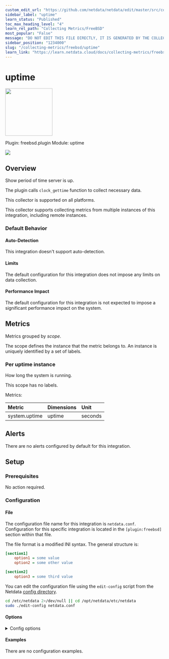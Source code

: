 ```yaml
---
custom_edit_url: "https://github.com/netdata/netdata/edit/master/src/collectors/freebsd.plugin/metadata.yaml"
sidebar_label: "uptime"
learn_status: "Published"
toc_max_heading_level: "4"
learn_rel_path: "Collecting Metrics/FreeBSD"
most_popular: "False"
message: "DO NOT EDIT THIS FILE DIRECTLY, IT IS GENERATED BY THE COLLECTOR'S metadata.yaml FILE"
sidebar_position: "1234000"
slug: "/collecting-metrics/freebsd/uptime"
learn_link: "https://learn.netdata.cloud/docs/collecting-metrics/freebsd/uptime"
---
```



# uptime


<img src="https://netdata.cloud/img/freebsd.svg" width="150"/>


Plugin: freebsd.plugin
Module: uptime

<img src="https://img.shields.io/badge/maintained%20by-Netdata-%2300ab44" />

## Overview

Show period of time server is up.

The plugin calls `clock_gettime` function to collect necessary data.

This collector is supported on all platforms.

This collector supports collecting metrics from multiple instances of this integration, including remote instances.


### Default Behavior

#### Auto-Detection

This integration doesn't support auto-detection.

#### Limits

The default configuration for this integration does not impose any limits on data collection.

#### Performance Impact

The default configuration for this integration is not expected to impose a significant performance impact on the system.


## Metrics

Metrics grouped by *scope*.

The scope defines the instance that the metric belongs to. An instance is uniquely identified by a set of labels.



### Per uptime instance

How long the system is running.

This scope has no labels.

Metrics:

| Metric | Dimensions | Unit |
|:------|:----------|:----|
| system.uptime | uptime | seconds |



## Alerts

There are no alerts configured by default for this integration.


## Setup

### Prerequisites

No action required.

### Configuration

#### File

The configuration file name for this integration is `netdata.conf`.
Configuration for this specific integration is located in the `[plugin:freebsd]` section within that file.

The file format is a modified INI syntax. The general structure is:

```ini
[section1]
    option1 = some value
    option2 = some other value

[section2]
    option3 = some third value
```
You can edit the configuration file using the `edit-config` script from the
Netdata [config directory](/docs/netdata-agent/configuration#the-netdata-config-directory).

```bash
cd /etc/netdata 2>/dev/null || cd /opt/netdata/etc/netdata
sudo ./edit-config netdata.conf
```
#### Options



<details><summary>Config options</summary>

| Name | Description | Default | Required |
|:----|:-----------|:-------|:--------:|
| vm.loadavg | Enable or disable load average metric. | yes | no |

</details>

#### Examples
There are no configuration examples.



